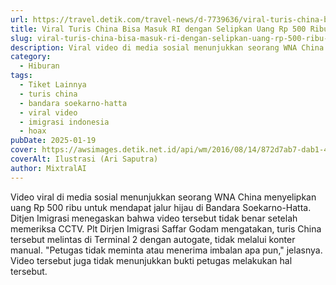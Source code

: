```yaml
---
url: https://travel.detik.com/travel-news/d-7739636/viral-turis-china-bisa-masuk-ri-dengan-selipkan-uang-rp-500-ribu-di-paspor-ini-faktanya
title: Viral Turis China Bisa Masuk RI dengan Selipkan Uang Rp 500 Ribu di Paspor, Ini Faktanya
slug: viral-turis-china-bisa-masuk-ri-dengan-selipkan-uang-rp-500-ribu-di-paspor,-ini-faktanya
description: Viral video di media sosial menunjukkan seorang WNA China menyelipkan uang Rp 500 ribu untuk mendapat jalur hijau di Bandara Soetta. Ternyata itu hoax.
category:
  - Hiburan
tags:
  - Tiket Lainnya
  - turis china
  - bandara soekarno-hatta
  - viral video
  - imigrasi indonesia
  - hoax
pubDate: 2025-01-19
cover: https://awsimages.detik.net.id/api/wm/2016/08/14/872d7ab7-dab1-4c4c-a2c7-c9e926d1930e_169.jpg?wid=54&w=650&v=1&t=jpeg
coverAlt: Ilustrasi (Ari Saputra)
author: MixtralAI
---
```

Video viral di media sosial menunjukkan seorang WNA China menyelipkan uang Rp 500 ribu untuk mendapat jalur hijau di Bandara Soekarno-Hatta. Ditjen Imigrasi menegaskan bahwa video tersebut tidak benar setelah memeriksa CCTV. Plt Dirjen Imigrasi Saffar Godam mengatakan, turis China tersebut melintas di Terminal 2 dengan autogate, tidak melalui konter manual. "Petugas tidak meminta atau menerima imbalan apa pun," jelasnya. Video tersebut juga tidak menunjukkan bukti petugas melakukan hal tersebut.
